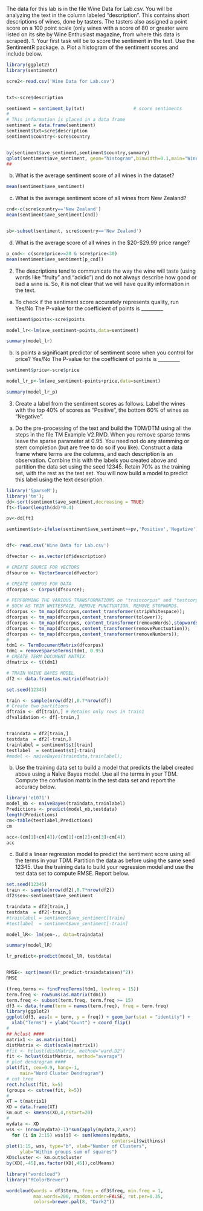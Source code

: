 The data for this lab is in the file Wine Data for Lab.csv. You will be 
analyzing the text in the column labeled “description”. This contains short 
descriptions of wines, done by tasters. The tasters also assigned a point 
score on a 100 point scale (only wines with a score of 80 or greater were 
listed on its site by Wine Enthusiast magazine, from where this data is 
scraped). 
1. Your first task will be to score the sentiment in the text. Use the 
SentimentR package. 
a. Plot a histogram of the sentiment scores and include below. 




```{r}
library(ggplot2)
library(sentimentr)

scre2<-read.csv('Wine Data for Lab.csv')


txt<-scre$description

sentiment = sentiment_by(txt)                  # score sentiments
#
# This information is placed in a data frame
sentiment = data.frame(sentiment)
sentiment$txt=scre$description
sentiment$country<-scre$country


by(sentiment$ave_sentiment,sentiment$country,summary)
qplot(sentiment$ave_sentiment, geom="histogram",binwidth=0.1,main="Wine Sentiment Histogram:")
##

```


b. What is the average sentiment score of all wines in the dataset?

```{r}
mean(sentiment$ave_sentiment)
```

c. What is the average sentiment score of all wines from New Zealand? 
```{r}
cnd<-c(scre$country=='New Zealand')
mean(sentiment$ave_sentiment[cnd])


sb<-subset(sentiment, scre$country=='New Zealand')

```

d. What is the average score of all wines in the $20-$29.99 price range?

```{r}
p_cnd<- c(scre$price>=20 & scre$price<30)
mean(sentiment$ave_sentiment[p_cnd])
```


2. The descriptions tend to communicate the way the wine will taste (using 
words like “fruity” and “acidic”) and do not always describe how good 
or bad a wine is. So, it is not clear that we will have quality information 
in the text. 
a. To check if the sentiment score accurately represents quality, run Yes/No
The P-value for the coefficient of points is _________


```{r}
sentiment$points<-scre$points

model_lr<-lm(ave_sentiment~points,data=sentiment)

summary(model_lr)


```

b. Is points a significant predictor of sentiment score when you control 
for price? 
Yes/No
The P-value for the coefficient of points is _________


```{r}
sentiment$price<-scre$price

model_lr_p<-lm(ave_sentiment~points+price,data=sentiment)

summary(model_lr_p)
```
3. Create a label from the sentiment scores as follows. Label the wines with 
the top 40% of scores as “Positive”, the bottom 60% of wines as 
“Negative”. 
a. Do the pre-processing of the text and build the TDM/DTM using all the 
steps in the file TM Example V2.RMD. When you remove sparse terms 
leave the sparse parameter at 0.95. You need not do any stemming or 
stem completion (but are free to do so if you like). Construct a data 
frame where terms are the columns, and each description is an 
observation. Combine this with the labels you created above and 
partition the data set using the seed 12345. Retain 70% as the 
training set, with the rest as the test set. You will now build a 
model to predict this label using the text description. 
```{r}
library('SparseM');
library('tm');
dd<-sort(sentiment$ave_sentiment,decreasing = TRUE)
ft<-floor(length(dd)*0.4)

pv<-dd[ft]

sentiment$st<-ifelse(sentiment$ave_sentiment>=pv,'Positive','Negative')


df<- read.csv('Wine Data for Lab.csv')

dfvector <- as.vector(df$description)

# CREATE SOURCE FOR VECTORS
dfsource <- VectorSource(dfvector)

# CREATE CORPUS FOR DATA
dfcorpus <- Corpus(dfsource);

# PERFORMING THE VARIOUS TRANSFORMATIONS on "traincorpus" and "testcorpus" DATASETS 
# SUCH AS TRIM WHITESPACE, REMOVE PUNCTUATION, REMOVE STOPWORDS.
dfcorpus <- tm_map(dfcorpus,content_transformer(stripWhitespace));
dfcorpus <- tm_map(dfcorpus,content_transformer(tolower));
dfcorpus <- tm_map(dfcorpus, content_transformer(removeWords),stopwords("english"));
dfcorpus <- tm_map(dfcorpus,content_transformer(removePunctuation));
dfcorpus <- tm_map(dfcorpus,content_transformer(removeNumbers));
# 
tdm1 <- TermDocumentMatrix(dfcorpus)
tdm1 = removeSparseTerms(tdm1, 0.95)
# CREATE TERM DOCUMENT MATRIX
dfmatrix <- t(tdm1)

# TRAIN NAIVE BAYES MODEL
df2 <- data.frame(as.matrix(dfmatrix))

set.seed(12345)

train <- sample(nrow(df2),0.7*nrow(df))
# Create two partitions
dftrain <- df[train,] # Retains only rows in train1
dfvalidation <- df[-train,]


traindata = df2[train,]
testdata  = df2[-train,]
trainlabel = sentiment$st[train]
testlabel  = sentiment$st[-train]
#model <- naiveBayes(traindata,trainlabel);
```

b. Use the training data set to build a model that predicts the label 
created above using a Naïve Bayes model. Use all the terms in your 
TDM. Compute the confusion matrix in the test data set and report the 
accuracy below. 
```{r}
library('e1071')
model_nb <- naiveBayes(traindata,trainlabel)
Predictions <- predict(model_nb,testdata)
length(Predictions)
cm<-table(testlabel,Predictions)
cm
```

```{r}
acc<-(cm[1]+cm[4])/(cm[1]+cm[2]+cm[3]+cm[4])
acc
```
c. Build a linear regression model to predict the sentiment score using 
all the terms in your TDM. Partition the data as before using the 
same seed 12345. Use the training data to build your regression model 
and use the test data set to compute RMSE. Report below. 

```{r}
set.seed(12345)
train <- sample(nrow(df2),0.7*nrow(df2))
df2$sen<-sentiment$ave_sentiment

traindata = df2[train,]
testdata  = df2[-train,]
#trainlabel = sentiment$ave_sentiment[train]
#testlabel  = sentiment$ave_sentiment[-train]

model_lR<- lm(sen~., data=traindata)

summary(model_lR)

lr_predict<-predict(model_lR, testdata)


RMSE<- sqrt(mean((lr_predict-traindata$sen)^2))
RMSE
```




```{r}
(freq.terms <- findFreqTerms(tdm1, lowfreq = 15))
term.freq <- rowSums(as.matrix(tdm1))
term.freq <- subset(term.freq, term.freq >= 15)
df3 <- data.frame(term = names(term.freq), freq = term.freq)
library(ggplot2)
ggplot(df3, aes(x = term, y = freq)) + geom_bar(stat = "identity") +
  xlab("Terms") + ylab("Count") + coord_flip()
#
## hclust ####
matrix1 <- as.matrix(tdm1)
distMatrix <- dist(scale(matrix1))
#fit <- hclust(distMatrix, method="ward.D2")
fit <- hclust(distMatrix, method="average")
# plot dendrogram ####
plot(fit, cex=0.9, hang=-1,
     main="Word Cluster Dendrogram")
# cut tree
rect.hclust(fit, k=5)
(groups <- cutree(fit, k=5))
#
XT = t(matrix1)
XD = data.frame(XT)
km.out <- kmeans(XD,4,nstart=20)
# 
mydata <- XD
wss <- (nrow(mydata)-1)*sum(apply(mydata,2,var))
  for (i in 2:15) wss[i] <- sum(kmeans(mydata,
                                       centers=i)$withinss)
plot(1:15, wss, type="b", xlab="Number of Clusters",
     ylab="Within groups sum of squares")
XD$cluster <- km.out$cluster
by(XD[,-45],as.factor(XD[,45]),colMeans)
```




```{r}
library("wordcloud")
library("RColorBrewer")

wordcloud(words = df3$term, freq = df3$freq, min.freq = 1,
          max.words=200, random.order=FALSE, rot.per=0.35, 
          colors=brewer.pal(8, "Dark2"))
```


